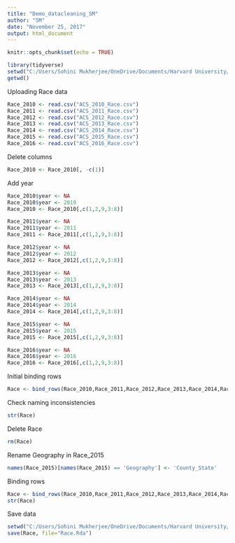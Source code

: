 ---
title: "Demo_datacleaning_SM"
author: "SM"
date: "November 25, 2017"
output: html_document
---


```{r setup, include=FALSE}
knitr::opts_chunk$set(echo = TRUE)
```

```{r}
library(tidyverse)
setwd("C:/Users/Sohini Mukherjee/OneDrive/Documents/Harvard University/Academic/Fall 2017/BST 260 - Data Science I/Final Project/ACS/Race")
getwd()
```
Uploading Race data
```{r}
Race_2010 <- read.csv("ACS_2010_Race.csv")
Race_2011 <- read.csv("ACS_2011_Race.csv")
Race_2012 <- read.csv("ACS_2012_Race.csv")
Race_2013 <- read.csv("ACS_2013_Race.csv")
Race_2014 <- read.csv("ACS_2014_Race.csv")
Race_2015 <- read.csv("ACS_2015_Race.csv")
Race_2016 <- read.csv("ACS_2016_Race.csv")
```
Delete columns
```{r}
Race_2010 <- Race_2010[, -c(1)]
```

Add year
```{r}
Race_2010$year <- NA
Race_2010$year <- 2010
Race_2010 <- Race_2010[,c(1,2,9,3:8)]

Race_2011$year <- NA
Race_2011$year <- 2011
Race_2011 <- Race_2011[,c(1,2,9,3:8)]

Race_2012$year <- NA
Race_2012$year <- 2012
Race_2012 <- Race_2012[,c(1,2,9,3:8)]

Race_2013$year <- NA
Race_2013$year <- 2013
Race_2013 <- Race_2013[,c(1,2,9,3:8)]

Race_2014$year <- NA
Race_2014$year <- 2014
Race_2014 <- Race_2014[,c(1,2,9,3:8)]

Race_2015$year <- NA
Race_2015$year <- 2015
Race_2015 <- Race_2015[,c(1,2,9,3:8)]

Race_2016$year <- NA
Race_2016$year <- 2016
Race_2016 <- Race_2016[,c(1,2,9,3:8)]
```

Initial binding rows
```{r}
Race <- bind_rows(Race_2010,Race_2011,Race_2012,Race_2013,Race_2014,Race_2015,Race_2016)
```

Check naming inconsistencies
```{r}
str(Race)
```
Delete Race
```{r}
rm(Race)
```
Rename Geography in Race_2015
```{r}
names(Race_2015)[names(Race_2015) == 'Geography'] <- 'County_State'
```

Binding rows
```{r}
Race <- bind_rows(Race_2010,Race_2011,Race_2012,Race_2013,Race_2014,Race_2015,Race_2016)
str(Race)
```

Save data
```{r}
setwd("C:/Users/Sohini Mukherjee/OneDrive/Documents/Harvard University/Academic/Fall 2017/BST 260 - Data Science I/DS-Proj_Save_SM")
save(Race, file="Race.Rda")
```

